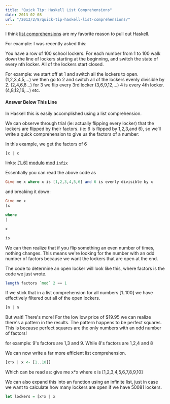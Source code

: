 ```yaml
---
title: "Quick Tip: Haskell List Comprehensions"
date: 2013-02-08
url: "/2013/2/8/quick-tip-haskell-list-comprehensions/"
---
```



I think [list
comprehensions](http://learnyouahaskell.com/starting-out#im-a-list-comprehension)
are my favorite reason to pull out Haskell.

For example: I was recently asked this:

You have a row of 100 school lockers. For each number from 1 to 100 walk down
the line of lockers starting at the beginning, and switch the state of every nth
locker. All of the lockers start closed.

For example:
 we start off at 1 and switch all the lockers to open. (1,2,3,4,5,…)
 we then go to 2 and switch all of the lockers evenly divisible by 2. (2,4,6,8…)
 for 3 we flip every 3rd locker (3,6,9,12,…)
 4 is every 4th locker. (4,8,12,16,…)
 etc.

#### Answer Below This Line

In Haskell this is easily accomplished using a list comprehension.

We can observe through trial (ie: actually flipping every locker) that the
lockers are flipped by their factors. (ie: 6 is flipped by 1,2,3,and 6), so
we’ll write a quick comprehension to give us the factors of a number:

In this example, we get the factors of 6

```haskell
[x | x
```

links:
[[1..6]](http://learnyouahaskell.com/starting-out#texas-ranges)
[modulo](http://en.wikipedia.org/wiki/Modulo_operation)
[mod](http://zvon.org/other/haskell/Outputprelude/mod_f.html)
[`infix`](http://www.haskell.org/haskellwiki/Infix_operator)

Essentially you can read the above code as

```haskell
Give me x where x is [1,2,3,4,5,6] and 6 is evenly divisible by x
```

and breaking it down:

```haskell
Give me x
[x

where
|

x

is
```

We can then realize that if you flip something an even number of times, nothing
changes. This means we're looking for the number with an odd number of factors
because we want the lockers that are open at the end.

The code to determine an open locker will look like this, where factors is the
code we just wrote.

```haskell
length factors `mod` 2 == 1
```

If we stick that in a list comprehension for all numbers [1..100] we have
effectively filtered out all of the open lockers.

```haskell
[n | n
```

But wait! There's more! For the low low price of $19.95 we can realize there's a
pattern in the results. The pattern happens to be perfect squares. This is
because perfect squares are the only numbers with an odd number of factors!

for example:
 9's factors are 1,3 and 9.
 While 8's factors are 1,2,4 and 8

We can now write a far more efficient list comprehension.

```haskell
[x*x | x <- [1..10]]
```

Which can be read as:
 give me x*x where x is [1,2,3,4,5,6,7,8,9,10]

We can also expand this into an function using an infinite list, just in case we
want to calculate how many lockers are open if we have 50081 lockers.

```haskell
let lockers = [x*x | x
```
